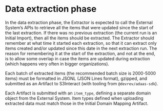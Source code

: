 # Data extraction phase

In the data extraction phase, the Extractor is expected to call the External System’s APIs
to retrieve all the items that were updated since the start of the last extraction.
If there was no previous extraction (the current run is an Initial Import), then all the items should be extracted.
The Extractor should remember at what time it started each extraction,
so that it can extract only items created and/or updated since this date in the next extraction run.
The reason for remembering it at the start of the extraction, and not at the end, is to allow some overlap
in case the items are updated during extraction (which happens very often in bigger organizations).

Each batch of extracted items (the recommended batch size is 2000-5000 items) must be formatted in JSONL
(JSON Lines format), gzipped, and submitted as an Artifact to S3Interact (with tooling from `@devrev/adaas-sdk`).

Each Artifact is submitted with an `item_type`, defining a separate domain object from the External System.
Item types defined when uploading extracted data must match those in the Initial Domain Mapping Artifact.

